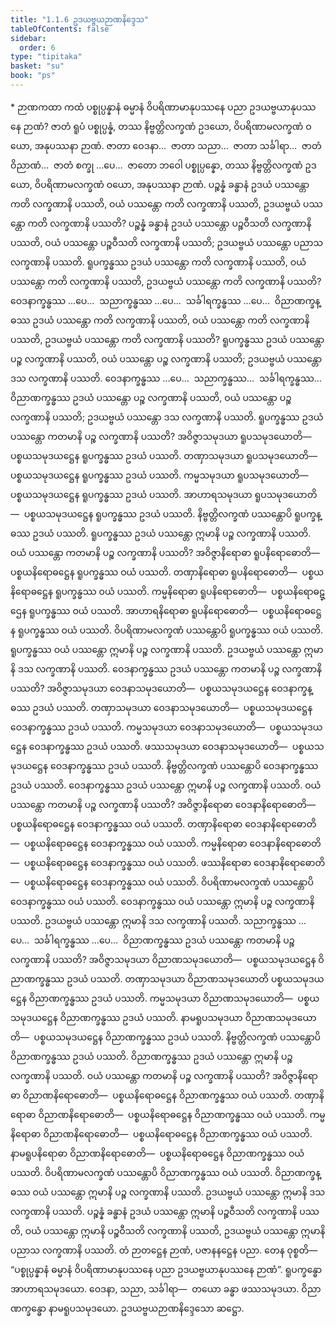```yaml
---
title: "1.1.6 ဥဒယဗ္ဗယဉာဏနိဒ္ဒေသ"
tableOfContents: false
sidebar:
  order: 6
type: "tipitaka"
basket: "su"
book: "ps"
---
```



<DynamicBreadcrumb />

<Paragraph type="center" book="ps">
* ဉာဏကထာ
</Paragraph>


<Division number="49" book="ps" e="ch" v="26" p="3">

<Paragraph number="355" book="ps">
ကထံ ပစ္စုပ္ပန္နာနံ ဓမ္မာနံ ဝိပရိဏာမာနုပဿနေ ပညာ ဥဒယဗ္ဗယာနုပဿနေ ဉာဏံ? ဇာတံ ရူပံ ပစ္စုပ္ပန္နံ, တဿ နိဗ္ဗတ္တိလက္ခဏံ ဥဒယော, ဝိပရိဏာမလက္ခဏံ ဝယော, အနုပဿနာ ဉာဏံ. ဇာတာ ဝေဒနာ…  ဇာတာ သညာ…  ဇာတာ သင်္ခါရာ…  ဇာတံ ဝိညာဏံ…  ဇာတံ စက္ခု …ပေ…  ဇာတော ဘဝေါ ပစ္စုပ္ပန္နော, တဿ နိဗ္ဗတ္တိလက္ခဏံ ဥဒယော, ဝိပရိဏာမလက္ခဏံ ဝယော, အနုပဿနာ ဉာဏံ.
</Paragraph>

</Division>
<Division number="50" book="ps" e="ch" v="26" p="3">

<Paragraph number="356" book="ps">
ပဉ္စန္နံ ခန္ဓာနံ ဥဒယံ ပဿန္တော ကတိ လက္ခဏာနိ ပဿတိ, ဝယံ ပဿန္တော ကတိ လက္ခဏာနိ ပဿတိ, ဥဒယဗ္ဗယံ ပဿန္တော ကတိ လက္ခဏာနိ ပဿတိ? ပဉ္စန္နံ ခန္ဓာနံ ဥဒယံ ပဿန္တော ပဉ္စဝီသတိ လက္ခဏာနိ ပဿတိ, ဝယံ ပဿန္တော ပဉ္စဝီသတိ လက္ခဏာနိ ပဿတိ; ဥဒယဗ္ဗယံ ပဿန္တော ပညာသ လက္ခဏာနိ ပဿတိ.
</Paragraph>

<Paragraph number="357" book="ps">
ရူပက္ခန္ဓဿ ဥဒယံ ပဿန္တော ကတိ လက္ခဏာနိ ပဿတိ, ဝယံ ပဿန္တော ကတိ လက္ခဏာနိ ပဿတိ, ဥဒယဗ္ဗယံ ပဿန္တော ကတိ လက္ခဏာနိ ပဿတိ? ဝေဒနာက္ခန္ဓဿ …ပေ…  သညာက္ခန္ဓဿ …ပေ…  သင်္ခါရက္ခန္ဓဿ …ပေ…  ဝိညာဏက္ခန္ဓဿ ဥဒယံ ပဿန္တော ကတိ လက္ခဏာနိ ပဿတိ, ဝယံ ပဿန္တော ကတိ လက္ခဏာနိ ပဿတိ, ဥဒယဗ္ဗယံ ပဿန္တော ကတိ လက္ခဏာနိ ပဿတိ? ရူပက္ခန္ဓဿ ဥဒယံ ပဿန္တော ပဉ္စ လက္ခဏာနိ ပဿတိ, ဝယံ ပဿန္တော ပဉ္စ လက္ခဏာနိ ပဿတိ; ဥဒယဗ္ဗယံ ပဿန္တော ဒသ လက္ခဏာနိ ပဿတိ. ဝေဒနာက္ခန္ဓဿ …ပေ…  သညာက္ခန္ဓဿ…  သင်္ခါရက္ခန္ဓဿ…  ဝိညာဏက္ခန္ဓဿ ဥဒယံ ပဿန္တော ပဉ္စ လက္ခဏာနိ ပဿတိ, ဝယံ ပဿန္တော ပဉ္စ လက္ခဏာနိ ပဿတိ; ဥဒယဗ္ဗယံ ပဿန္တော ဒသ လက္ခဏာနိ ပဿတိ.
</Paragraph>

<Paragraph number="358" book="ps">
ရူပက္ခန္ဓဿ ဥဒယံ ပဿန္တော ကတမာနိ ပဉ္စ လက္ခဏာနိ ပဿတိ? အဝိဇ္ဇာသမုဒယာ ရူပသမုဒယောတိ—  ပစ္စယသမုဒယဋ္ဌေန ရူပက္ခန္ဓဿ ဥဒယံ ပဿတိ. တဏှာသမုဒယာ ရူပသမုဒယောတိ—  ပစ္စယသမုဒယဋ္ဌေန ရူပက္ခန္ဓဿ ဥဒယံ ပဿတိ. ကမ္မသမုဒယာ ရူပသမုဒယောတိ—  ပစ္စယသမုဒယဋ္ဌေန ရူပက္ခန္ဓဿ ဥဒယံ ပဿတိ. အာဟာရသမုဒယာ ရူပသမုဒယောတိ—  ပစ္စယသမုဒယဋ္ဌေန ရူပက္ခန္ဓဿ ဥဒယံ ပဿတိ. နိဗ္ဗတ္တိလက္ခဏံ ပဿန္တောပိ ရူပက္ခန္ဓဿ ဥဒယံ ပဿတိ. ရူပက္ခန္ဓဿ ဥဒယံ ပဿန္တော ဣမာနိ ပဉ္စ လက္ခဏာနိ ပဿတိ.
</Paragraph>

<Paragraph number="359" book="ps">
ဝယံ ပဿန္တော ကတမာနိ ပဉ္စ လက္ခဏာနိ ပဿတိ? အဝိဇ္ဇာနိရောဓာ ရူပနိရောဓောတိ—  ပစ္စယနိရောဓဋ္ဌေန ရူပက္ခန္ဓဿ ဝယံ ပဿတိ. တဏှာနိရောဓာ ရူပနိရောဓောတိ—  ပစ္စယနိရောဓဋ္ဌေန ရူပက္ခန္ဓဿ ဝယံ ပဿတိ. ကမ္မနိရောဓာ ရူပနိရောဓောတိ—  ပစ္စယနိရောဓဋ္ဌေန ရူပက္ခန္ဓဿ ဝယံ ပဿတိ. အာဟာရနိရောဓာ ရူပနိရောဓောတိ—  ပစ္စယနိရောဓဋ္ဌေန ရူပက္ခန္ဓဿ ဝယံ ပဿတိ. ဝိပရိဏာမလက္ခဏံ ပဿန္တောပိ ရူပက္ခန္ဓဿ ဝယံ ပဿတိ. ရူပက္ခန္ဓဿ ဝယံ ပဿန္တော ဣမာနိ ပဉ္စ လက္ခဏာနိ ပဿတိ. ဥဒယဗ္ဗယံ ပဿန္တော ဣမာနိ ဒသ လက္ခဏာနိ ပဿတိ.
</Paragraph>

<Paragraph number="360" book="ps">
ဝေဒနာက္ခန္ဓဿ ဥဒယံ ပဿန္တော ကတမာနိ ပဉ္စ လက္ခဏာနိ ပဿတိ? အဝိဇ္ဇာသမုဒယာ ဝေဒနာသမုဒယောတိ—  ပစ္စယသမုဒယဋ္ဌေန ဝေဒနာက္ခန္ဓဿ ဥဒယံ ပဿတိ. တဏှာသမုဒယာ ဝေဒနာသမုဒယောတိ—  ပစ္စယသမုဒယဋ္ဌေန ဝေဒနာက္ခန္ဓဿ ဥဒယံ ပဿတိ. ကမ္မသမုဒယာ ဝေဒနာသမုဒယောတိ—  ပစ္စယသမုဒယဋ္ဌေန ဝေဒနာက္ခန္ဓဿ ဥဒယံ ပဿတိ. ဖဿသမုဒယာ ဝေဒနာသမုဒယောတိ—  ပစ္စယသမုဒယဋ္ဌေန ဝေဒနာက္ခန္ဓဿ ဥဒယံ ပဿတိ. နိဗ္ဗတ္တိလက္ခဏံ ပဿန္တောပိ ဝေဒနာက္ခန္ဓဿ ဥဒယံ ပဿတိ. ဝေဒနာက္ခန္ဓဿ ဥဒယံ ပဿန္တော ဣမာနိ ပဉ္စ လက္ခဏာနိ ပဿတိ.
</Paragraph>

<Paragraph number="361" book="ps">
ဝယံ ပဿန္တော ကတမာနိ ပဉ္စ လက္ခဏာနိ ပဿတိ? အဝိဇ္ဇာနိရောဓာ ဝေဒနာနိရောဓောတိ—  ပစ္စယနိရောဓဋ္ဌေန ဝေဒနာက္ခန္ဓဿ ဝယံ ပဿတိ. တဏှာနိရောဓာ ဝေဒနာနိရောဓောတိ—  ပစ္စယနိရောဓဋ္ဌေန ဝေဒနာက္ခန္ဓဿ ဝယံ ပဿတိ. ကမ္မနိရောဓာ ဝေဒနာနိရောဓောတိ—  ပစ္စယနိရောဓဋ္ဌေန ဝေဒနာက္ခန္ဓဿ ဝယံ ပဿတိ. ဖဿနိရောဓာ ဝေဒနာနိရောဓောတိ—  ပစ္စယနိရောဓဋ္ဌေန ဝေဒနာက္ခန္ဓဿ ဝယံ ပဿတိ. ဝိပရိဏာမလက္ခဏံ ပဿန္တောပိ ဝေဒနာက္ခန္ဓဿ ဝယံ ပဿတိ. ဝေဒနာက္ခန္ဓဿ ဝယံ ပဿန္တော ဣမာနိ ပဉ္စ လက္ခဏာနိ ပဿတိ. ဥဒယဗ္ဗယံ ပဿန္တော ဣမာနိ ဒသ လက္ခဏာနိ ပဿတိ.
</Paragraph>

<Paragraph number="362" book="ps">
သညာက္ခန္ဓဿ …ပေ…  သင်္ခါရက္ခန္ဓဿ …ပေ…  ဝိညာဏက္ခန္ဓဿ ဥဒယံ ပဿန္တော ကတမာနိ ပဉ္စ လက္ခဏာနိ ပဿတိ? အဝိဇ္ဇာသမုဒယာ ဝိညာဏသမုဒယောတိ—  ပစ္စယသမုဒယဋ္ဌေန ဝိညာဏက္ခန္ဓဿ ဥဒယံ ပဿတိ. တဏှာသမုဒယာ ဝိညာဏသမုဒယောတိ ပစ္စယသမုဒယဋ္ဌေန ဝိညာဏက္ခန္ဓဿ ဥဒယံ ပဿတိ. ကမ္မသမုဒယာ ဝိညာဏသမုဒယောတိ—  ပစ္စယသမုဒယဋ္ဌေန ဝိညာဏက္ခန္ဓဿ ဥဒယံ ပဿတိ. နာမရူပသမုဒယာ ဝိညာဏသမုဒယောတိ—  ပစ္စယသမုဒယဋ္ဌေန ဝိညာဏက္ခန္ဓဿ ဥဒယံ ပဿတိ. နိဗ္ဗတ္တိလက္ခဏံ ပဿန္တောပိ ဝိညာဏက္ခန္ဓဿ ဥဒယံ ပဿတိ. ဝိညာဏက္ခန္ဓဿ ဥဒယံ ပဿန္တော ဣမာနိ ပဉ္စ လက္ခဏာနိ ပဿတိ.
</Paragraph>

<Paragraph number="363" book="ps">
ဝယံ ပဿန္တော ကတမာနိ ပဉ္စ လက္ခဏာနိ ပဿတိ? အဝိဇ္ဇာနိရောဓာ ဝိညာဏနိရောဓောတိ—  ပစ္စယနိရောဓဋ္ဌေန ဝိညာဏက္ခန္ဓဿ ဝယံ ပဿတိ. တဏှာနိရောဓာ ဝိညာဏနိရောဓောတိ—  ပစ္စယနိရောဓဋ္ဌေန ဝိညာဏက္ခန္ဓဿ ဝယံ ပဿတိ. ကမ္မနိရောဓာ ဝိညာဏနိရောဓောတိ—  ပစ္စယနိရောဓဋ္ဌေန ဝိညာဏက္ခန္ဓဿ ဝယံ ပဿတိ. နာမရူပနိရောဓာ ဝိညာဏနိရောဓောတိ—  ပစ္စယနိရောဓဋ္ဌေန ဝိညာဏက္ခန္ဓဿ ဝယံ ပဿတိ. ဝိပရိဏာမလက္ခဏံ ပဿန္တောပိ ဝိညာဏက္ခန္ဓဿ ဝယံ ပဿတိ. ဝိညာဏက္ခန္ဓဿ ဝယံ ပဿန္တော ဣမာနိ ပဉ္စ လက္ခဏာနိ ပဿတိ. ဥဒယဗ္ဗယံ ပဿန္တော ဣမာနိ ဒသ လက္ခဏာနိ ပဿတိ.
</Paragraph>

<Paragraph number="364" book="ps">
ပဉ္စန္နံ ခန္ဓာနံ ဥဒယံ ပဿန္တော ဣမာနိ ပဉ္စဝီသတိ လက္ခဏာနိ ပဿတိ, ဝယံ ပဿန္တော ဣမာနိ ပဉ္စဝီသတိ လက္ခဏာနိ ပဿတိ, ဥဒယဗ္ဗယံ ပဿန္တော ဣမာနိ ပညာသ လက္ခဏာနိ ပဿတိ. တံ ဉာတဋ္ဌေန ဉာဏံ, ပဇာနနဋ္ဌေန ပညာ. တေန ဝုစ္စတိ—  “ပစ္စုပ္ပန္နာနံ ဓမ္မာနံ ဝိပရိဏာမာနုပဿနေ ပညာ ဥဒယဗ္ဗယာနုပဿနေ ဉာဏံ”. ရူပက္ခန္ဓော အာဟာရသမုဒယော. ဝေဒနာ, သညာ, သင်္ခါရာ—  တယော ခန္ဓာ ဖဿသမုဒယာ. ဝိညာဏက္ခန္ဓော နာမရူပသမုဒယော.

</Paragraph>
</Division>

<Paragraph number="365" type="center" book="ps">
ဥဒယဗ္ဗယဉာဏနိဒ္ဒေသော ဆဋ္ဌော.
</Paragraph>